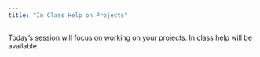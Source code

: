 ```yaml
---
title: "In Class Help on Projects"
---
```


Today's session will focus on working on your projects. In class help will be available.